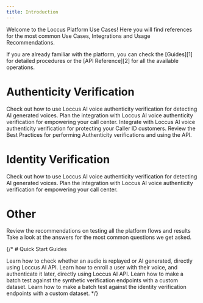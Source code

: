 ```yaml
---
title: Introduction
---
```


Welcome to the Loccus Platform Use Cases!
Here you will find references for the most common Use Cases, Integrations and Usage Recommendations.

<Tip>
  If you are already familiar with the platform, you can
  check the [Guides][1] for detailed procedures or the 
  [API Reference][2] for all the available operations.
</Tip>


# Authenticity Verification

<CardGroup cols={2}>
  <Card title="Basic Authenticity Use Case" icon="sitemap" href="/use-cases/authenticity/basic-authenticity-use-case">
    Check out how to use Loccus AI voice
    authenticity verification for detecting AI generated voices.
  </Card>
  <Card title="Call Center Use Case" icon="headset" href="/use-cases/authenticity/call-center-authenticity-use-case">
    Plan the integration with Loccus AI voice
    authenticity verification for empowering your call center.
  </Card>
  <Card title="Caller ID Use Case" icon="phone-plus" href="/use-cases/authenticity/caller-id-authenticity-use-case">
    Integrate with Loccus AI voice
    authenticity verification for protecting your Caller ID customers.
  </Card>
  <Card title="Authenticity Best Practices" icon="badge-check" href="/use-cases/authenticity/authenticity-best-practices">
    Review the Best Practices for performing Authenticity verifications and using the API.
  </Card>
</CardGroup>

# Identity Verification

<CardGroup cols={2}>
  <Card title="Basic Identity Use Case" icon="fingerprint" href="/use-cases/identity/basic-identity-use-case">
    Check out how to use Loccus AI voice
    authenticity verification for detecting AI generated voices.
  </Card>
  <Card title="Identity Best Practices" icon="badge-check" href="/use-cases/identity/identity-best-practices">
    Plan the integration with Loccus AI voice
    authenticity verification for empowering your call center.
  </Card>
</CardGroup>

# Other

<Card title="Testing the platform" icon="flask-vial" href="/use-cases/testing">
  Review the recommendations on testing all the platform flows and results
</Card>
<Card title="Frequently Asked Questions" icon="messages-question" href="/use-cases/frequently-asked-questions">
  Take a look at the answers for the most common questions we get asked.
</Card>

{/* # Quick Start Guides

<CardGroup cols={2}>
  <Card title="Your first synthetic voice verification" icon="badge-check" href="/use-cases/perform-first-authenticity-verification">
    Learn how to check whether an audio is replayed or AI generated,
    directly using Loccus AI API.
  </Card>
  <Card title="Your first voice identity authentication" icon="fingerprint" href="/use-cases/perform-first-identity-verification">
    Learn how to enroll a user with their voice, and authenticate it later,
    directly using Loccus AI API.
  </Card>
  <Card title="Test the synthetic verification accuracy against a dataset" icon="vial" href="/use-cases/test-synthetic-verification">
    Learn how to make a batch test against the synthetic verification
    endpoints with a custom dataset. 
  </Card>
  <Card title="Test the identity verification accuracy against a dataset" icon="vial" href="/use-cases/test-identity-verification">
    Learn how to make a batch test against the identity verification
    endpoints with a custom dataset. 
  </Card>
</CardGroup> */}


[1]: /guides/introduction
[2]: /api-reference/introduction